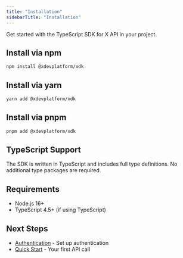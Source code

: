 ```yaml
---
title: "Installation"
sidebarTitle: "Installation"
---
```


Get started with the TypeScript SDK for X API in your project.

## Install via npm

```bash
npm install @xdevplatform/xdk
```

## Install via yarn

```bash
yarn add @xdevplatform/xdk
```

## Install via pnpm

```bash
pnpm add @xdevplatform/xdk
```

## TypeScript Support

The SDK is written in TypeScript and includes full type definitions. No additional type packages are required.

## Requirements

- Node.js 16+ 
- TypeScript 4.5+ (if using TypeScript)

## Next Steps

- [Authentication](/xdks/typescript/authentication) - Set up authentication
- [Quick Start](/xdks/typescript/overview) - Your first API call
